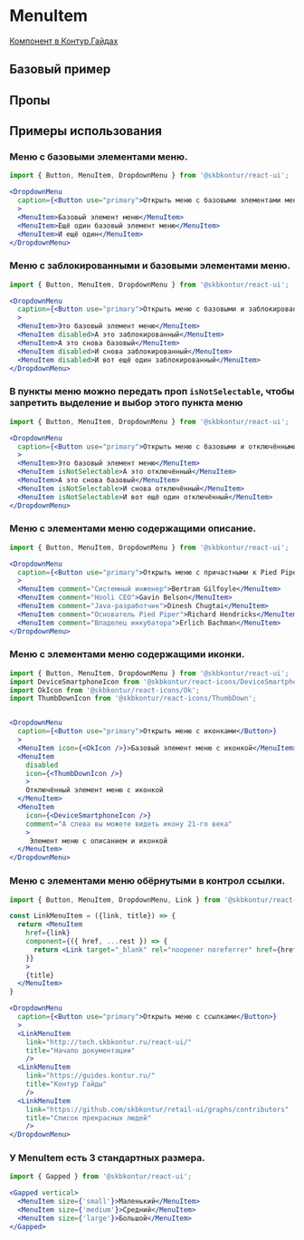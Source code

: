 
<Meta of={MenuItemStories} />

# MenuItem

[Компонент в Контур.Гайдах](https)

## Базовый пример
<Primary />

## Пропы
<Controls />

## Примеры использования

### Меню с базовыми элементами меню.

```jsx harmony
import { Button, MenuItem, DropdownMenu } from '@skbkontur/react-ui';

<DropdownMenu
  caption={<Button use="primary">Открыть меню с базовыми элементами меню</Button>}
  >
  <MenuItem>Базовый элемент меню</MenuItem>
  <MenuItem>Ещё один базовый элемент меню</MenuItem>
  <MenuItem>И ещё один</MenuItem>
</DropdownMenu>
```

### Меню с заблокированными и базовыми элементами меню.

```jsx harmony
import { Button, MenuItem, DropdownMenu } from '@skbkontur/react-ui';

<DropdownMenu
  caption={<Button use="primary">Открыть меню с базовыми и заблокированными элементами</Button>}
  >
  <MenuItem>Это базовый элемент меню</MenuItem>
  <MenuItem disabled>А это заблокированный</MenuItem>
  <MenuItem>А это снова базовый</MenuItem>
  <MenuItem disabled>И снова заблокированный</MenuItem>
  <MenuItem disabled>И вот ещё один заблокированный</MenuItem>
</DropdownMenu>
```

### В пункты меню можно передать проп `isNotSelectable`, чтобы запретить выделение и выбор этого пункта меню

```jsx harmony
import { Button, MenuItem, DropdownMenu } from '@skbkontur/react-ui';

<DropdownMenu
  caption={<Button use="primary">Открыть меню с базовыми и отключёнными элементами</Button>}
  >
  <MenuItem>Это базовый элемент меню</MenuItem>
  <MenuItem isNotSelectable>А это отключённый</MenuItem>
  <MenuItem>А это снова базовый</MenuItem>
  <MenuItem isNotSelectable>И снова отключённый</MenuItem>
  <MenuItem isNotSelectable>И вот ещё один отключённый</MenuItem>
</DropdownMenu>
```

### Меню с элементами меню содержащими описание.

```jsx harmony
import { Button, MenuItem, DropdownMenu } from '@skbkontur/react-ui';

<DropdownMenu
  caption={<Button use="primary">Открыть меню с причастными к Pied Piper</Button>}
  >
  <MenuItem comment="Системный инженер">Bertram Gilfoyle</MenuItem>
  <MenuItem comment="Hooli CEO">Gavin Belson</MenuItem>
  <MenuItem comment="Java-разработчик">Dinesh Chugtai</MenuItem>
  <MenuItem comment="Основатель Pied Piper">Richard Hendricks</MenuItem>
  <MenuItem comment="Владелец инкубатора">Erlich Bachman</MenuItem>
</DropdownMenu>
```

### Меню с элементами меню содержащими иконки.

```jsx harmony
import { Button, MenuItem, DropdownMenu } from '@skbkontur/react-ui';
import DeviceSmartphoneIcon from '@skbkontur/react-icons/DeviceSmartphone';
import OkIcon from '@skbkontur/react-icons/Ok';
import ThumbDownIcon from '@skbkontur/react-icons/ThumbDown';


<DropdownMenu
  caption={<Button use="primary">Открыть меню с иконками</Button>}
  >
  <MenuItem icon={<OkIcon />}>Базовый элемент меню c иконкой</MenuItem>
  <MenuItem
    disabled
    icon={<ThumbDownIcon />}
    >
    Отключённый элемент меню с иконкой
  </MenuItem>
  <MenuItem
    icon={<DeviceSmartphoneIcon />}
    comment="А слева вы можете видеть икону 21-го века"
    >
     Элемент меню с описанием и иконкой
  </MenuItem>
</DropdownMenu>
```

### Меню с элементами меню обёрнутыми в контрол ссылки.

```jsx harmony
import { Button, MenuItem, DropdownMenu, Link } from '@skbkontur/react-ui';

const LinkMenuItem = ({link, title}) => {
  return <MenuItem
    href={link}
    component={({ href, ...rest }) => {
      return <Link target="_blank" rel="noopener noreferrer" href={href} {...rest} />
    }}
    >
    {title}
  </MenuItem>
}

<DropdownMenu
  caption={<Button use="primary">Открыть меню с ссылками</Button>}
  >
  <LinkMenuItem
    link="http://tech.skbkontur.ru/react-ui/"
    title="Начало документации"
    />
  <LinkMenuItem
    link="https://guides.kontur.ru/"
    title="Контур Гайды"
    />
  <LinkMenuItem
    link="https://github.com/skbkontur/retail-ui/graphs/contributors"
    title="Список прекрасных людей"
    />
</DropdownMenu>
```

### У MenuItem есть 3 стандартных размера.

```jsx harmony
import { Gapped } from '@skbkontur/react-ui';

<Gapped vertical>
  <MenuItem size={'small'}>Маленький</MenuItem>
  <MenuItem size={'medium'}>Средний</MenuItem>
  <MenuItem size={'large'}>Большой</MenuItem>
</Gapped>
```
